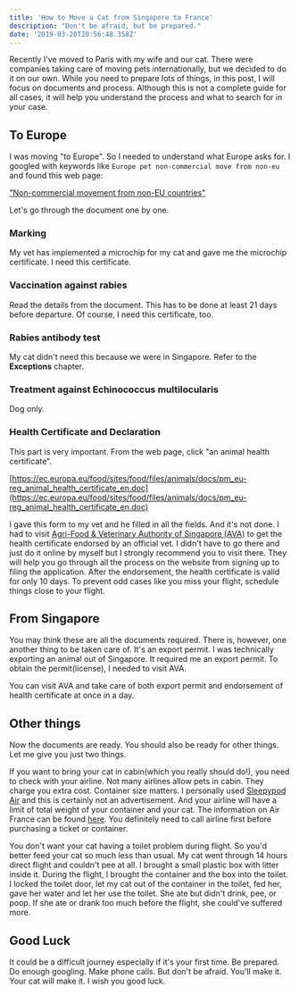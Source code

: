 ```yaml
---
title: 'How to Move a Cat from Singapore to France'
description: "Don't be afraid, but be prepared."
date: '2019-03-20T20:56:48.358Z'
---
```


Recently I've moved to Paris with my wife and our cat. There were companies taking care of moving pets internationally, but we decided to do it on our own. While you need to prepare lots of things, in this post, I will focus on documents and process. Although this is not a complete guide for all cases, it will help you understand the process and what to search for in your case.

## To Europe

I was moving "to Europe". So I needed to understand what Europe asks for. I googled with keywords like `Europe pet non-commercial move from non-eu` and found this web page:

["Non-commercial movement from non-EU countries"](https://ec.europa.eu/food/animals/pet-movement/eu-legislation/non-commercial-non-eu_en)

Let's go through the document one by one.

### Marking

My vet has implemented a microchip for my cat and gave me the microchip certificate. I need this certificate.

### Vaccination against rabies

Read the details from the document. This has to be done at least 21 days before departure. Of course, I need this certificate, too.

### Rabies antibody test

My cat didn't need this because we were in Singapore. Refer to the **Exceptions** chapter.

### Treatment against Echinococcus multilocularis

Dog only.

### Health Certificate and Declaration

This part is very important. From the web page, click "an animal health certificate".

[https://ec.europa.eu/food/sites/food/files/animals/docs/pm_eu-reg_animal_health_certificate_en.doc](https://ec.europa.eu/food/sites/food/files/animals/docs/pm_eu-reg_animal_health_certificate_en.doc)

I gave this form to my vet and he filled in all the fields. And it's not done. I had to visit [Agri-Food & Veterinary Authority of Singapore (AVA)](https://www.ava.gov.sg/) to get the health certificate endorsed by an official vet. I didn't have to go there and just do it online by myself but I strongly recommend you to visit there. They will help you go through all the process on the website from signing up to filing the application. After the endorsement, the health certificate is valid for only 10 days. To prevent odd cases like you miss your flight, schedule things close to your flight.

## From Singapore

You may think these are all the documents required. There is, however, one another thing to be taken care of. It's an export permit. I was technically exporting an animal out of Singapore. It required me an export permit. To obtain the permit(license), I needed to visit AVA.

You can visit AVA and take care of both export permit and endorsement of health certificate at once in a day.

## Other things

Now the documents are ready. You should also be ready for other things. Let me give you just two things.

If you want to bring your cat in cabin(which you really should do!), you need to check with your airline. Not many airlines allow pets in cabin. They charge you extra cost. Container size matters. I personally used [Sleepypod Air](http://sleepypod.com/air) and this is certainly not an advertisement. And your airline will have a limit of total weight of your container and your cat. The information on Air France can be found [here](https://www.airfrance.fr/FR/en/common/voyage-en-avion/preparation-voyage/animaux-avion.htm). You definitely need to call airline first before purchasing a ticket or container.

You don't want your cat having a toilet problem during flight. So you'd better feed your cat so much less than usual. My cat went through 14 hours direct flight and couldn't pee at all. I brought a small plastic box with litter inside it. During the flight, I brought the container and the box into the toilet. I locked the toilet door, let my cat out of the container in the toilet, fed her, gave her water and let her use the toilet. She ate but didn't drink, pee, or poop. If she ate or drank too much before the flight, she could've suffered more.

## Good Luck

It could be a difficult journey especially if it's your first time. Be prepared. Do enough googling. Make phone calls. But don't be afraid. You'll make it. Your cat will make it. I wish you good luck.
